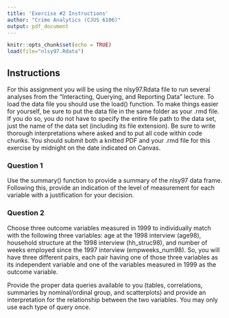 ```yaml
---
title: 'Exercise #2 Instructions'
author: "Crime Analytics (CJUS 6106)"
output: pdf_document
---
```


```r
knitr::opts_chunk$set(echo = TRUE)
load(file="nlsy97.Rdata")
```

## Instructions

For this assignment you will be using the nlsy97.Rdata file to run several analyses from the "Interacting, Querying, and Reporting Data" lecture. To load the data file you should use the load() function. To make things easier for yourself, be sure to put the data file in the same folder as your .rmd file. If you do so, you do not have to specify the entire file path to the data set, just the name of the data set (including its file extension). Be sure to write thorough interpretations where asked and to put all code within code chunks. You should submit both a knitted PDF and your .rmd file for this exercise by midnight on the date indicated on Canvas. 

### Question 1

Use the summary() function to provide a summary of the nlsy97 data frame. Following this, provide an indication of the level of measurement for each variable with a justification for your decision.

### Question 2

Choose three outcome variables measured in 1999 to individually match with the following three variables: age at the 1998 interview (age98), household structure at the 1998 interview (hh_struc98), and number of weeks employed since the 1997 interview (empweeks_num98). So, you will have three different pairs, each pair having one of those three variables as its independent variable and one of the variables measured in 1999 as the outcome variable.  

Provide the proper data queries available to you (tables, correlations, summaries by nominal/ordinal group, and scatterplots) and provide an interpretation for the relationship between the two variables. You may only use each type of query once. 